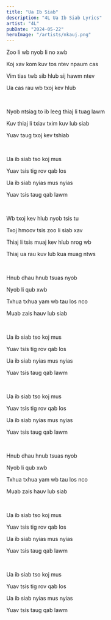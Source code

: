 ```yaml
---
title: "Ua Ib Siab"
description: "4L Ua Ib Siab Lyrics"
artist: "4L"
pubDate: "2024-05-22"
heroImage: "/artists/nkauj.png"
---
```


Zoo li wb nyob li no xwb

Koj xav kom kuv tos ntev npaum cas

Vim tias twb sib hlub sij hawm ntev

Ua cas rau wb txoj kev hlub

<br />

Nyob ntsiag to ib leeg thiaj li tuag lawm

Kuv thiaj li txiav txim kuv lub siab

Yuav taug txoj kev tshiab

<br />

Ua ib siab tso koj mus

Yuav tsis tig rov qab los

Ua ib siab nyias mus nyias

Yuav tsis taug qab lawm

<br />

Wb txoj kev hlub nyob tsis tu

Txoj hmoov tsis zoo li siab xav

Thiaj li tsis muaj kev hlub nrog wb

Thiaj ua rau kuv lub kua muag ntws

<br />

Hnub dhau hnub tsuas nyob

Nyob li qub xwb

Txhua txhua yam wb tau los nco

Muab zais hauv lub siab

<br />

Ua ib siab tso koj mus

Yuav tsis tig rov qab los

Ua ib siab nyias mus nyias

Yuav tsis taug qab lawm

<br />

Ua ib siab tso koj mus

Yuav tsis tig rov qab los

Ua ib siab nyias mus nyias

Yuav tsis taug qab lawm

<br />

Hnub dhau hnub tsuas nyob

Nyob li qub xwb

Txhua txhua yam wb tau los nco

Muab zais hauv lub siab

<br />

Ua ib siab tso koj mus

Yuav tsis tig rov qab los

Ua ib siab nyias mus nyias

Yuav tsis taug qab lawm

<br />

Ua ib siab tso koj mus

Yuav tsis tig rov qab los

Ua ib siab nyias mus nyias

Yuav tsis taug qab lawm
